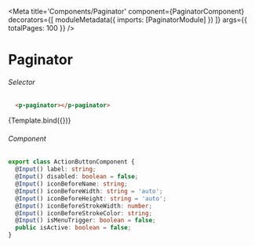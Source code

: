 
<Meta title='Components/Paginator'
  component={PaginatorComponent}
  decorators={[
    moduleMetadata({
      imports: [PaginatorModule]
    })
  ]}
  args={{
    totalPages: 100
  }}
/>


# Paginator

###### Selector
```html
  <p-paginator></p-paginator>
```
<Canvas>
  <Story name="Paginator"
    args={{
    }}>
    {Template.bind({})}
  </Story>
</Canvas>

###### Component
```ts
export class ActionButtonComponent {
  @Input() label: string;
  @Input() disabled: boolean = false;
  @Input() iconBeforeName: string;
  @Input() iconBeforeWidth: string = 'auto';
  @Input() iconBeforeHeight: string = 'auto';
  @Input() iconBeforeStrokeWidth: number;
  @Input() iconBeforeStrokeColor: string;
  @Input() isMenuTrigger: boolean = false;
  public isActive: boolean = false;
}
```
